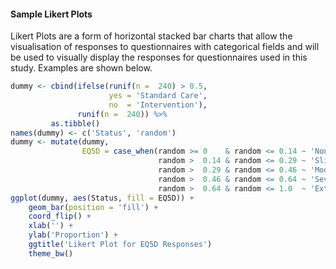 #### Sample Likert Plots

Likert Plots are a form of horizontal stacked bar charts that allow the visualisation of responses to questionnaires with categorical fields and will be used to visually display the responses for questionnaires used in this study.  Examples are shown below.


```r
dummy <- cbind(ifelse(runif(n =  240) > 0.5,
                      yes = 'Standard Care',
                      no  = 'Intervention'),
               runif(n =  240)) %>%
         as.tibble()
names(dummy) <- c('Status', 'random')
dummy <- mutate(dummy,
                EQ5D = case_when(random >= 0    & random <= 0.14 ~ 'None',
                                 random >  0.14 & random <= 0.29 ~ 'Slight',
                                 random >  0.29 & random <= 0.46 ~ 'Moderate',
                                 random >  0.46 & random <= 0.64 ~ 'Severe',
                                 random >  0.64 & random <= 1.0  ~ 'Extreme'))
ggplot(dummy, aes(Status, fill = EQ5D)) +
    geom_bar(position = 'fill') +
    coord_flip() +
    xlab('') +
    ylab('Proportion') +
    ggtitle('Likert Plot for EQ5D Responses')
    theme_bw()



```
